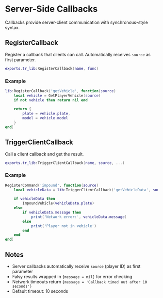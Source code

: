 # Server-Side Callbacks

Callbacks provide server-client communication with synchronous-style syntax.

## RegisterCallback
Register a callback that clients can call. Automatically receives `source` as first parameter.

```lua
exports.tr_lib:RegisterCallback(name, func)
```

### Example
```lua
lib:RegisterCallback('getVehicle', function(source)
    local vehicle = GetPlayerVehicle(source)
    if not vehicle then return nil end
    
    return {
        plate = vehicle.plate,
        model = vehicle.model
    }
end)
```

## TriggerClientCallback
Call a client callback and get the result.

```lua
exports.tr_lib:TriggerClientCallback(name, source, ...)
```

### Example
```lua
RegisterCommand('impound', function(source)
    local vehicleData = lib:TriggerClientCallback('getVehicleData', source)
    
    if vehicleData then
        ImpoundVehicle(vehicleData.plate)
    else
        if vehicleData.message then
            print('Network error:', vehicleData.message)
        else
            print('Player not in vehicle')
        end
    end
end)
```

## Notes
* Server callbacks automatically receive `source` (player ID) as first parameter
* Falsy results wrapped in `{message = nil}` for error checking
* Network timeouts return `{message = 'Callback timed out after 10 seconds'}`
* Default timeout: 10 seconds